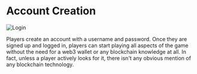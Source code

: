 # Account Creation

![Login](https://cdn.discordapp.com/attachments/1152274140141735936/1163223288919621712/login_ss.png)

Players create an account with a username and password. Once they are signed up and logged in, players can start playing all aspects of the game without the need for a web3 wallet or any blockchain knowledge at all. In fact, unless a player actively looks for it, there isn't any obvious mention of any blockchain technology.
